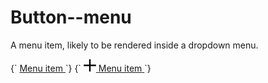 
<Meta title="Atoms/Button--menu" />

# Button--menu

A menu item, likely to be rendered inside a dropdown menu.

<Canvas isColumn>
  <Story name="Button--menu">
    {`
      <a href="/" class="a-button a-button--menu u-h6">
        Menu item
      </a>
    `}
  </Story>
  <Story name="Button--menu with icon">
    {`
      <a href="/" class="a-button a-button--menu u-h6">
        <svg class="a-button__icon a-icon a-icon--m" viewBox="0 0 100 100" width="20" height="20" xmlns="http://www.w3.org/2000/svg" aria-hidden="true" role="img">
          <path d="m55.94 1.03v43h43v12h-43v43h-12v-43h-43v-12h43v-43z" fill-rule="evenodd"/>
        </svg>
        <span class="a-button__label">Menu item</span>
      </a>
    `}
  </Story>
</Canvas>
